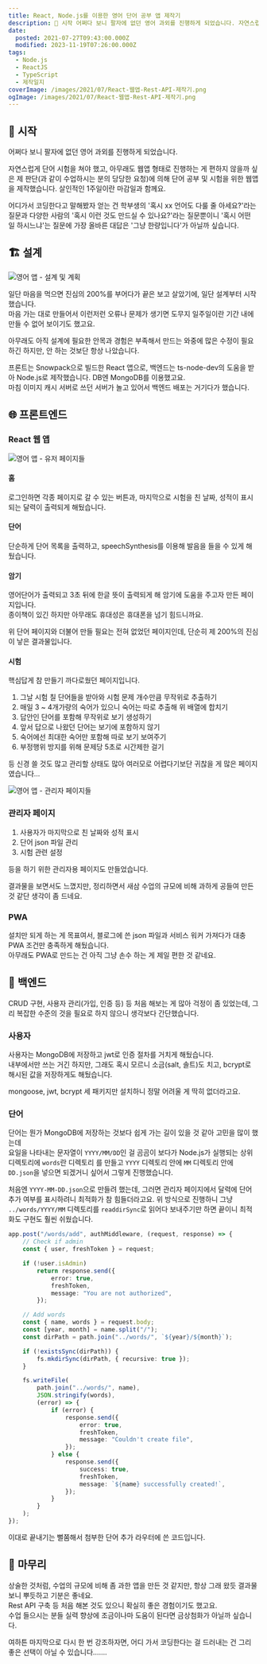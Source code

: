 ```yaml
---
title: React, Node.js를 이용한 영어 단어 공부 앱 제작기
description: 🏁 시작 어쩌다 보니 팔자에 없던 영어 과외를 진행하게 되었습니다. 자연스럽게 단어 시험을 쳐야 했고, 아무래도 웹앱 형태로 진행하는 게 편하지 않을까 싶은 제 판단(과 같이 수업하시는 분의 당당한 요청)에 의해 단어 공부 및 시험을 위한 웹앱을 제작했습니다. 살인적인 1주일이란 마감일과 함께요. 어디가서 코딩한다고 말해봤자 얻는 건 학부생의 &quot;혹시 xx 언어도 다룰 줄 아세요?&quot;라는 질문과
date:
  posted: 2021-07-27T09:43:00.000Z
  modified: 2023-11-19T07:26:00.000Z
tags:
  - Node.js
  - ReactJS
  - TypeScript
  - 제작일지
coverImage: /images/2021/07/React-웹앱-Rest-API-제작기.png
ogImage: /images/2021/07/React-웹앱-Rest-API-제작기.png
---
```


## 🏁 시작

어쩌다 보니 팔자에 없던 영어 과외를 진행하게 되었습니다.

자연스럽게 단어 시험을 쳐야 했고, 아무래도 웹앱 형태로 진행하는 게 편하지 않을까 싶은 제 판단(과 같이 수업하시는 분의 당당한 요청)에 의해 단어 공부 및 시험을 위한 웹앱을 제작했습니다. 살인적인 1주일이란 마감일과 함께요.

어디가서 코딩한다고 말해봤자 얻는 건 학부생의 '혹시 xx 언어도 다룰 줄 아세요?'라는 질문과 다양한 사람의 '혹시 이런 것도 만드실 수 있나요?'라는 질문뿐이니 '혹시 어떤 일 하시느냐'는 질문에 가장 올바른 대답은 '그냥 한량입니다'가 아닐까 싶습니다.

## 🏗️ 설계

![영어 앱 - 설계 및 계획](/images/2021/07/english-app-plan.png)

일단 마음을 먹으면 진심의 200%를 부어다가 끝은 보고 살았기에, 일단 설계부터 시작했습니다.  
마음 가는 대로 만들어서 이런저런 오류나 문제가 생기면 도무지 일주일이란 기간 내에 만들 수 없어 보이기도 했고요.

아무래도 아직 설계에 필요한 안목과 경험은 부족해서 만드는 와중에 많은 수정이 필요하긴 하지만, 안 하는 것보단 항상 나았습니다.

프론트는 Snowpack으로 빌드한 React 앱으로, 백엔드는 ts-node-dev의 도움을 받아 Node.js로 제작했습니다. DB엔 MongoDB를 이용했고요.  
마침 이미지 캐시 서버로 쓰던 서버가 놀고 있어서 백엔드 배포는 거기다가 했습니다.

## 🌐 프론트엔드

### React 웹 앱

![영어 앱 - 유저 페이지들](/images/2021/07/english-app-pages-for-users.png)

#### 홈

로그인하면 각종 페이지로 갈 수 있는 버튼과, 마지막으로 시험을 친 날짜, 성적이 표시되는 달력이 출력되게 해뒀습니다.

#### 단어

단순하게 단어 목록을 출력하고, speechSynthesis를 이용해 발음을 들을 수 있게 해뒀습니다.

#### 암기

영어단어가 출력되고 3초 뒤에 한글 뜻이 출력되게 해 암기에 도움을 주고자 만든 페이지입니다.  
종이책이 있긴 하지만 아무래도 휴대성은 휴대폰을 넘기 힘드니까요.

위 단어 페이지와 더불어 만들 필요는 전혀 없었던 페이지인데, 단순히 제 200%의 진심이 낳은 결과물입니다.

#### 시험

핵심답게 참 만들기 까다로웠던 페이지입니다.

1. 그날 시험 칠 단어들을 받아와 시험 문제 개수만큼 무작위로 추출하기
2. 매일 3 \~ 4개가량의 숙어가 있으니 숙어는 따로 추출해 위 배열에 합치기
3. 답안인 단어를 포함해 무작위로 보기 생성하기
4. 앞서 답으로 나왔던 단어는 보기에 포함하지 않기
5. 숙어에선 최대한 숙어만 포함해 따로 보기 보여주기
6. 부정행위 방지를 위해 문제당 5초로 시간제한 걸기

등 신경 쓸 것도 많고 관리할 상태도 많아 여러모로 어렵다기보단 귀찮을 게 많은 페이지였습니다…

![영어 앱 - 관리자 페이지들](/images/2021/07/english-app-pages-for-admins.png)

### 관리자 페이지

1. 사용자가 마지막으로 친 날짜와 성적 표시
2. 단어 json 파일 관리
3. 시험 관련 설정

등을 하기 위한 관리자용 페이지도 만들었습니다.

결과물을 보면서도 느꼈지만, 정리하면서 새삼 수업의 규모에 비해 과하게 공들여 만든 것 같단 생각이 좀 드네요.

### PWA

설치만 되게 하는 게 목표여서, 블로그에 쓴 json 파일과 서비스 워커 가져다가 대충 PWA 조건만 충족하게 해뒀습니다.  
아무래도 PWA로 만드는 건 아직 그냥 손수 하는 게 제일 편한 것 같네요.

## 👷 백엔드

CRUD 구현, 사용자 관리(가입, 인증 등) 등 처음 해보는 게 많아 걱정이 좀 있었는데, 그리 복잡한 수준의 것을 필요로 하지 않으니 생각보다 간단했습니다.

### 사용자

사용자는 MongoDB에 저장하고 jwt로 인증 절차를 거치게 해뒀습니다.  
내부에서만 쓰는 거긴 하지만, 그래도 혹시 모르니 소금(salt, 솔트)도 치고, bcrypt로 해시된 값을 저장하게도 해뒀습니다.

mongoose, jwt, bcrypt 세 패키지만 설치하니 정말 어려울 게 딱히 없더라고요.

### 단어

단어는 뭔가 MongoDB에 저장하는 것보다 쉽게 가는 길이 있을 것 같아 고민을 많이 했는데  
요일을 나타내는 문자열이 `YYYY/MM/DD`인 걸 곰곰이 보다가 Node.js가 실행되는 상위 디렉토리에 `words`란 디렉토리 를 만들고 `YYYY` 디렉토리 안에 `MM` 디렉토리 안에 `DD.json`을 넣으면 되겠거니 싶어서 그렇게 진행했습니다.

처음엔 `YYYY-MM-DD.json`으로 만들려 했는데, 그러면 관리자 페이지에서 달력에 단어 추가 여부를 표시하려니 최적화가 참 힘들더라고요. 위 방식으로 진행하니 그냥 `../words/YYYY/MM` 디렉토리를 `readdirSync`로 읽어다 보내주기만 하면 끝이니 최적화도 구현도 훨씬 쉬웠습니다.

```ts
app.post("/words/add", authMiddleware, (request, response) => {
    // Check if admin
    const { user, freshToken } = request;

    if (!user.isAdmin)
        return response.send({
            error: true,
            freshToken,
            message: "You are not authorized",
        });

    // Add words
    const { name, words } = request.body;
    const [year, month] = name.split("/");
    const dirPath = path.join("../words/", `${year}/${month}`);

    if (!existsSync(dirPath)) {
        fs.mkdirSync(dirPath, { recursive: true });
    }

    fs.writeFile(
        path.join("../words/", name),
        JSON.stringify(words),
        (error) => {
            if (error) {
                response.send({
                    error: true,
                    freshToken,
                    message: "Couldn't create file",
                });
            } else {
                response.send({
                    success: true,
                    freshToken,
                    message: `${name} successfully created!`,
                });
            }
        }
    );
});
```

이대로 끝내기는 뻘쭘해서 첨부한 단어 추가 라우터에 쓴 코드입니다.

## 🎉 마무리

상술한 것처럼, 수업의 규모에 비해 좀 과한 앱을 만든 것 같지만, 항상 그래 왔듯 결과물 보니 뿌듯하고 기분은 좋네요.  
Rest API 구축 등 처음 해본 것도 있으니 확실히 좋은 경험이기도 했고요.  
수업 들으시는 분들 실력 향상에 조금이나마 도움이 된다면 금상첨화가 아닐까 싶습니다.

여하튼 마지막으로 다시 한 번 강조하자면, 어디 가서 코딩한다는 걸 드러내는 건 그리 좋은 선택이 아닐 수 있습니다…….